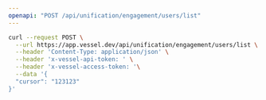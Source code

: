 ```yaml
---
openapi: "POST /api/unification/engagement/users/list"
---
```


<RequestExample>

```bash Request
curl --request POST \
  --url https://app.vessel.dev/api/unification/engagement/users/list \
  --header 'Content-Type: application/json' \
  --header 'x-vessel-api-token: ' \
  --header 'x-vessel-access-token: '\
  --data '{
  "cursor": "123123"
}'
```

</RequestExample>
